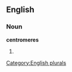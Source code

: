 
==English==

===Noun===
'''centromeres'''

# {{plural of|[[centromere]]}}

[[Category:English plurals]]
